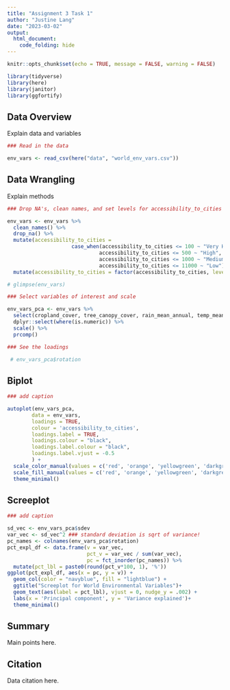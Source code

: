 ```yaml
---
title: "Assignment 3 Task 1"
author: "Justine Lang"
date: "2023-03-02"
output: 
  html_document: 
    code_folding: hide
---
```


```r
knitr::opts_chunk$set(echo = TRUE, message = FALSE, warning = FALSE)

library(tidyverse)
library(here)
library(janitor)
library(ggfortify)
```

## Data Overview

Explain data and variables

```r
### Read in the data

env_vars <- read_csv(here("data", "world_env_vars.csv"))
```


## Data Wrangling

Explain methods

```r
### Drop NA's, clean names, and set levels for accessibility_to_cities

env_vars <- env_vars %>%
  clean_names() %>%
  drop_na() %>% 
  mutate(accessibility_to_cities =
                     case_when(accessibility_to_cities <= 100 ~ "Very High", 
                              accessibility_to_cities <= 500 ~ "High",
                              accessibility_to_cities <= 1000 ~ "Medium",
                              accessibility_to_cities <= 11000 ~ "Low")) %>% 
  mutate(accessibility_to_cities = factor(accessibility_to_cities, levels = c('Low', 'Medium', 'High', 'Very High')))

# glimpse(env_vars)
```

```r
### Select variables of interest and scale

env_vars_pca <- env_vars %>%
  select(cropland_cover, tree_canopy_cover, rain_mean_annual, temp_mean_annual, temp_annual_range, wind, cloudiness) %>% 
  dplyr::select(where(is.numeric)) %>%
  scale() %>%
  prcomp()

### See the loadings

 # env_vars_pca$rotation
```


## Biplot

```r
### add caption

autoplot(env_vars_pca,
     	data = env_vars,
     	loadings = TRUE,
     	colour = 'accessibility_to_cities',
     	loadings.label = TRUE,
     	loadings.colour = "black",
     	loadings.label.colour = "black",
     	loadings.label.vjust = -0.5
     	) +
  scale_color_manual(values = c('red', 'orange', 'yellowgreen', 'darkgreen')) +
  scale_fill_manual(values = c('red', 'orange', 'yellowgreen', 'darkgreen')) +
  theme_minimal()
```


## Screeplot

```r
### add caption

sd_vec <- env_vars_pca$sdev
var_vec <- sd_vec^2 ### standard deviation is sqrt of variance!
pc_names <- colnames(env_vars_pca$rotation)
pct_expl_df <- data.frame(v = var_vec,
                          pct_v = var_vec / sum(var_vec),
                          pc = fct_inorder(pc_names)) %>%
  mutate(pct_lbl = paste0(round(pct_v*100, 1), '%'))
ggplot(pct_expl_df, aes(x = pc, y = v)) +
  geom_col(color = "navyblue", fill = "lightblue") +
  ggtitle("Screeplot for World Environmental Variables")+
  geom_text(aes(label = pct_lbl), vjust = 0, nudge_y = .002) +
  labs(x = 'Principal component', y = 'Variance explained')+
  theme_minimal()
```


## Summary

Main points here. 


## Citation

Data citation here. 








